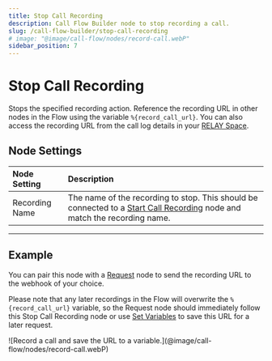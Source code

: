 ---
title: Stop Call Recording
description: Call Flow Builder node to stop recording a call.
slug: /call-flow-builder/stop-call-recording
# image: "@image/call-flow/nodes/record-call.webP"
sidebar_position: 7
---

# Stop Call Recording

Stops the specified recording action. 
Reference the recording URL in other nodes in the Flow using the variable `%{record_call_url}`.
You can also access the recording URL from the call log details in your [RELAY Space](https://my.signalwire.com/?page=relay).


## **Node Settings**

| Node Setting   | Description                                                                                                                                                   |
|:---------------|:--------------------------------------------------------------------------------------------------------------------------------------------------------------|
| Recording Name | The name of the recording to stop. This should be connected to a [Start Call Recording](../start_call_recording/index.mdx) node and match the recording name. |

---

## **Example**

You can pair this node with a [Request](../request/index.mdx) node to send the recording URL to the webhook of your choice. 

Please note that any later recordings in the Flow will overwrite the `%{record_call_url}` variable, 
so the Request node should immediately follow this Stop Call Recording node or use 
[Set Variables](../set_variables/index.mdx) to save this URL for a later request.

<Frame caption="Record a call and save the URL to a variable." ogImage>
![Record a call and save the URL to a variable.](@image/call-flow/nodes/record-call.webP)
</Frame>